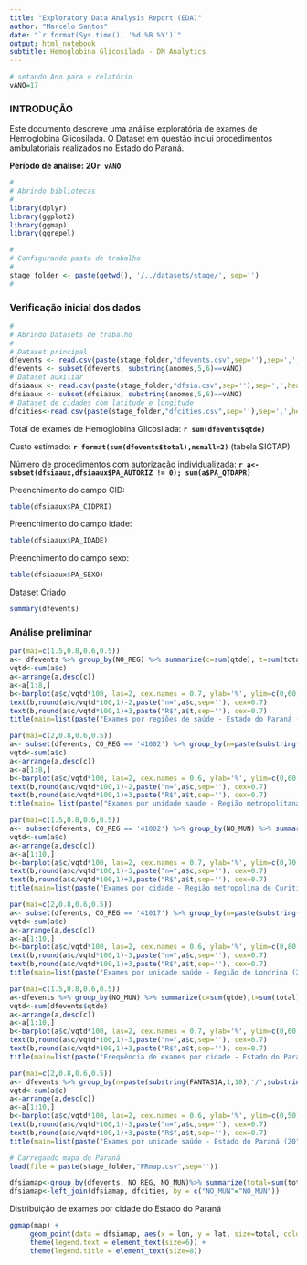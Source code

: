 ```yaml
---
title: "Exploratory Data Analysis Report (EDA)"
author: "Marcelo Santos"
date: "`r format(Sys.time(), '%d %B %Y')`"
output: html_notebook
subtitle: Hemoglobina Glicosilada - DM Analytics
---
```


```r
# setando Ano para o relatório
vANO=17
```

### INTRODUÇÃO

Este documento descreve uma análise exploratória de exames de Hemoglobina Glicosilada. O Dataset em questão inclui procedimentos ambulatoriais realizados no Estado do Paraná.

**Período de análise: 20`r vANO`**

```r
#
# Abrindo bibliotecas 
#
library(dplyr)
library(ggplot2)
library(ggmap)
library(ggrepel)
```

```r
#
# Configurando pasta de trabalho
#
stage_folder <- paste(getwd(), '/../datasets/stage/', sep='')
#
```

### Verificação inicial dos dados

```r
#
# Abrindo Datasets de trabalho
#
# Dataset principal
dfevents <- read.csv(paste(stage_folder,"dfevents.csv",sep=''),sep=',',header=T)
dfevents <- subset(dfevents, substring(anomes,5,6)==vANO)
# Dataset auxiliar
dfsiaaux <- read.csv(paste(stage_folder,"dfsia.csv",sep=''),sep=',',header=T)
dfsiaaux <- subset(dfsiaaux, substring(anomes,5,6)==vANO)
# Dataset de cidades com latitude e longitude
dfcities<-read.csv(paste(stage_folder,"dfcities.csv",sep=''),sep=',',header=T)
```


Total de exames de Hemoglobina Glicosilada: **`r sum(dfevents$qtde) `** 

Custo estimado: **`r format(sum(dfevents$total),nsmall=2) `** (tabela SIGTAP)

Número de procedimentos com autorização individualizada: **`r a<-subset(dfsiaaux,dfsiaaux$PA_AUTORIZ != 0); sum(a$PA_QTDAPR) `**

Preenchimento do campo CID:

```r
table(dfsiaaux$PA_CIDPRI)
```

Preenchimento do campo idade:
```r
table(dfsiaaux$PA_IDADE)
```

Preenchimento do campo sexo:
```r
table(dfsiaaux$PA_SEXO)
```

Dataset Criado

```r
summary(dfevents)
```

### Análise preliminar

```r
par(mai=c(1.5,0.8,0.6,0.5))
a<- dfevents %>% group_by(NO_REG) %>% summarize(c=sum(qtde), t=sum(total))
vqtd<-sum(a$c)
a<-arrange(a,desc(c))
a<-a[1:8,]
b<-barplot(a$c/vqtd*100, las=2, cex.names = 0.7, ylab='%', ylim=c(0,60), cex=.7, names.arg=a$NO_REG)
text(b,round(a$c/vqtd*100,1)-2,paste("n=",a$c,sep=''), cex=0.7)
text(b,round(a$c/vqtd*100,1)+3,paste("R$",a$t,sep=''), cex=0.7)
title(main=list(paste("Exames por regiões de saúde - Estado do Paraná (20",vANO,")",sep=''),cex=1,font=1))
```


```r
par(mai=c(2,0.8,0.6,0.5))
a<- subset(dfevents, CO_REG == '41002') %>% group_by(n=paste(substring(FANTASIA,1,18),'/',substring(NO_MUN,1,10),sep='')) %>% summarize(c=sum(qtde),t=sum(total))
vqtd<-sum(a$c)
a<-arrange(a,desc(c)) 
a<-a[1:8,]
b<-barplot(a$c/vqtd*100, las=2, cex.names = 0.6, ylab='%', ylim=c(0,60), cex=.7, names.arg=a$n)
text(b,round(a$c/vqtd*100,1)-2,paste("n=",a$c,sep=''), cex=0.7)
text(b,round(a$c/vqtd*100,1)+3,paste("R$",a$t,sep=''), cex=0.7)
title(main= list(paste("Exames por unidade saúde - Região metropolitana de Curitiba (20",vANO,")",sep=''),cex=1,font=1))
```

```r
par(mai=c(1.5,0.8,0.6,0.5))
a<- subset(dfevents, CO_REG == '41002') %>% group_by(NO_MUN) %>% summarize(c=sum(qtde),t=sum(total))
vqtd<-sum(a$c)
a<-arrange(a,desc(c)) 
a<-a[1:10,]
b<-barplot(a$c/vqtd*100, las=2, cex.names = 0.7, ylab='%', ylim=c(0,70), cex=.7, names.arg=a$NO_MUN)
text(b,round(a$c/vqtd*100,1)-3,paste("n=",a$c,sep=''), cex=0.7)
text(b,round(a$c/vqtd*100,1)+3,paste("R$",a$t,sep=''), cex=0.7)
title(main=list(paste("Exames por cidade - Região metropolina de Curitiba (20",vANO,")",sep=''),cex=1,font=1))
```

```r
par(mai=c(2,0.8,0.6,0.5))
a<- subset(dfevents, CO_REG == '41017') %>% group_by(n=paste(substring(FANTASIA,1,18),'/',substring(NO_MUN,1,10),sep='')) %>% summarize(c=sum(qtde),t=sum(total))
vqtd<-sum(a$c)
a<-arrange(a,desc(c)) 
a<-a[1:10,]
b<-barplot(a$c/vqtd*100, las=2, cex.names = 0.6, ylab='%', ylim=c(0,80), cex=.7, names.arg=a$n)
text(b,round(a$c/vqtd*100,1)-3,paste("n=",a$c,sep=''), cex=0.7)
text(b,round(a$c/vqtd*100,1)+3,paste("R$",a$t,sep=''), cex=0.7)
title(main=list(paste("Exames por unidade saúde - Região de Londrina (20",vANO,")",sep=''),cex=1,font=1))
```



```r
par(mai=c(1.5,0.8,0.6,0.5))
a<-dfevents %>% group_by(NO_MUN) %>% summarize(c=sum(qtde),t=sum(total))
vqtd<-sum(dfevents$qtde)
a<-arrange(a,desc(c)) 
a<-a[1:10,]
b<-barplot(a$c/vqtd*100, las=2, cex.names = 0.7, ylab='%', ylim=c(0,60), cex=.7, names.arg=a$NO_MUN)
text(b,round(a$c/vqtd*100,1)-3,paste("n=",a$c,sep=''), cex=0.7)
text(b,round(a$c/vqtd*100,1)+3,paste("R$",a$t,sep=''), cex=0.7)
title(main=list(paste("Frequência de exames por cidade - Estado do Paraná (20",vANO,")",sep=''),cex=1,font=1))
```



```r
par(mai=c(2,0.8,0.6,0.5))
a<- dfevents %>% group_by(n=paste(substring(FANTASIA,1,18),'/',substring(NO_MUN,1,10),sep='')) %>% summarize(c=sum(qtde),t=sum(total))
vqtd<-sum(a$c)
a<-arrange(a,desc(c)) 
a<-a[1:10,]
b<-barplot(a$c/vqtd*100, las=2, cex.names = 0.6, ylab='%', ylim=c(0,50), cex=.7, names.arg=a$n)
text(b,round(a$c/vqtd*100,1)-3,paste("n=",a$c,sep=''), cex=0.7)
text(b,round(a$c/vqtd*100,1)+3,paste("R$",a$t,sep=''), cex=0.7)
title(main=list(paste("Exames por unidade saúde - Estado do Paraná (20",vANO,")",sep=''),cex=1,font=1))
```

```r
# Carregando mapa do Paraná
load(file = paste(stage_folder,"PRmap.csv",sep=''))

dfsiamap<-group_by(dfevents, NO_REG, NO_MUN)%>% summarize(total=sum(total))   
dfsiamap<-left_join(dfsiamap, dfcities, by = c("NO_MUN"="NO_MUN"))
```

Distribuição de exames por cidade do Estado do Paraná

```r
ggmap(map) +
     geom_point(data = dfsiamap, aes(x = lon, y = lat, size=total, colour=factor(NO_REG))) + 
     theme(legend.text = element_text(size=6)) +
     theme(legend.title = element_text(size=8))
```

